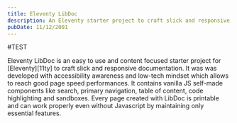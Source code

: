 ```yaml
---
title: Eleventy LibDoc
description: An Eleventy starter project to craft slick and responsive documentation
pubDate: 11/12/2001
---
```



<IconCard
  title="Content focused"
  description="LibDoc is easy to install, deploy and use."
  icon="pen"
/>

#TEST

Eleventy LibDoc is an easy to use and content focused starter project for [Eleventy][11ty] to craft slick and responsive documentation. It was was developed with accessibility awareness and low-tech mindset which allows to reach good page speed performances. It contains vanilla JS self-made components like search, primary navigation, table of content, code highlighting and sandboxes. Every page created with LibDoc is printable and can work properly even without Javascript by maintaining only essential features.
